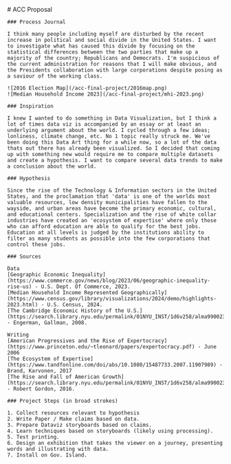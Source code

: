 <div className="max-w-2xl prose">
    # ACC Proposal
    
    
    ### Process Journal
    
    I think many people including myself are disturbed by the recent increase in political and social divide in the United States. I want to investigate what has caused this divide by focusing on the statistical differences between the two parties that make up a majority of the country; Republicans and Democrats. I'm suspicious of the current administration for reasons that I will make obvious, and the Presidents collaboration with large corporations despite posing as a saviour of the working class.
    
    ![2016 Election Map](/acc-final-project/2016map.png)
    ![Median Household Income 2023](/acc-final-project/mhi-2023.png)
    
    ### Inspiration
    
    I knew I wanted to do something in Data Visualization, but I think a lot of times data viz is accompanied by an essay or at least an underlying argument about the world. I cycled through a few ideas; lonliness, climate change, etc. No 1 topic really struck me. We've been doing this Data Art thing for a while now, so a lot of the data thats out there has already been visualized. So I decided that coming up with something new would require me to compare multiple datasets and create a hypothesis. I want to compare several data trends to make a conclusion about the world.
    
    ### Hypothesis
    
    Since the rise of the Technology & Information sectors in the United States, and the proclamation that 'data' is one of the worlds most valuable resources, low density municipalities have fallen to the wayside, and urban areas have become the primary economic, cultural, and educational centers. Specialization and the rise of white collar industries have created an 'ecosystem of expertise' where only those who can afford education are able to qualify for the best jobs. Education at all levels is judged by the institutions ability to filter as many students as possible into the few corporations that control these jobs.
    
    ### Sources
    
    Data
    [Geographic Economic Inequality](https://www.commerce.gov/news/blog/2023/06/geographic-inequality-rise-us) - U.S. Dept. Of Commerce, 2023.
    [Median Household Income Represented Geographically](https://www.census.gov/library/visualizations/2024/demo/highlights-2023.html) - U.S. Census, 2024.
    [The Cambridge Economic History of the U.S.](https://search.library.nyu.edu/permalink/01NYU_INST/1d6v258/alma990023422710107876) - Engerman, Gallman, 2008.
    
    Writing
    [American Progressives and the Rise of Expertocracy](https://www.princeton.edu/~tleonard/papers/expertocracy.pdf) - June 2006
    [The Ecosystem of Expertise](https://www.tandfonline.com/doi/abs/10.1080/15487733.2007.11907989) - Brand, Karvonen, 2017
    [The Rise and Fall of American Growth](https://search.library.nyu.edu/permalink/01NYU_INST/1d6v258/alma990023422710107876) - Robert Gordon, 2016.
    
    ### Project Steps (in broad strokes)
    
    1. Collect resources relevant to hypothesis
    2. Write Paper / Make claims based on data.
    3. Prepare Dataviz storyboards based on claims.
    4. Learn techniques based on storyboards (likely using processing).
    5. Test printing.
    6. Design an exhibition that takes the viewer on a journey, presenting words and illustrating with data.
    7. Install on Gov. Island.
</div>
